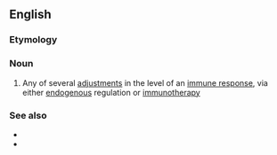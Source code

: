 ==English==

===Etymology===
{{prefix|immuno|modulation|lang=en}}

===Noun===
{{en-noun}}

# Any of several [[adjustment]]s in the level of an [[immune response]], via either [[endogenous]] regulation or [[immunotherapy]]

===See also===
* {{l|en|immunopotentiation}}
* {{l|en|immunosuppression}}